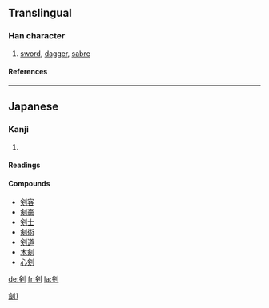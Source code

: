 {{see|劍}}

==Translingual==
===Han character===
{{Han char|rn=18|rad=刀|as=08|sn=10|four=|canj=人人中弓 (OOLN), X人人中弓 (XOOLN)|ids=⿰[[㑒]][[刂]]}}
# [[sword]], [[dagger]], [[sabre]]
====References====
{{Han ref|kx=0141.411|dkj=02076|dj=0321.130|hdz=10345.040|uh=5263|ud=21091}}
----

==Japanese==
===Kanji===
{{ja-kanji|grade=c|rs=刀08}}
# {{defn|Japanese}} 
====Readings====
{{ja-readings|on=[[けん]] (ken)|kun=[[つるぎ]] (tsurugi)}}

====Compounds====
*[[剣客]]
*[[剣豪]]
*[[剣士]]
*[[剣術]]
*[[剣道]]
*[[木剣]]
*[[心剣]] 


[[Category:CJKV characters simplified differently in Japan and China|劍1]]

[[de:剣]]
[[fr:剣]]
[[la:剣]]
